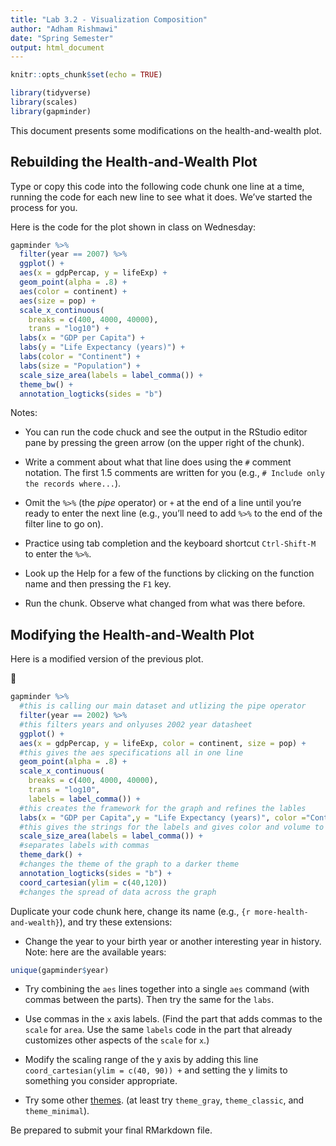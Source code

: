 ```yaml
---
title: "Lab 3.2 - Visualization Composition"
author: "Adham Rishmawi"
date: "Spring Semester"
output: html_document
---
```


```r
knitr::opts_chunk$set(echo = TRUE)
```

```r
library(tidyverse)
library(scales)
library(gapminder)
```

This document presents some modifications on the health-and-wealth plot.

## Rebuilding the Health-and-Wealth Plot
Type or copy this code into the following code chunk one line at a time, running the code for each new line to see what it does. We&rsquo;ve started the process for you.


Here is the code for the plot shown in class on Wednesday:
```r
gapminder %>% 
  filter(year == 2007) %>% 
  ggplot() +
  aes(x = gdpPercap, y = lifeExp) +
  geom_point(alpha = .8) + 
  aes(color = continent) +
  aes(size = pop) + 
  scale_x_continuous(
    breaks = c(400, 4000, 40000),
    trans = "log10") +
  labs(x = "GDP per Capita") +
  labs(y = "Life Expectancy (years)") +
  labs(color = "Continent") +
  labs(size = "Population") +
  scale_size_area(labels = label_comma()) +
  theme_bw() + 
  annotation_logticks(sides = "b")
```



Notes:

- You can run the code chuck and see the output in the RStudio editor pane by pressing the green arrow (on the upper right of the chunk).

- Write a comment about what that line does using the `#` comment notation. The first 1.5 comments are written for you (e.g., `# Include only the records where...`).
  
- Omit the ` %>% ` (the *pipe* operator) or `+` at the end of a line until you're ready to enter the next line (e.g., you'll need to add `%>%` to the end of the filter line to go on).

- Practice using tab completion and the keyboard shortcut `Ctrl-Shift-M` to enter the ` %>% `.
    
- Look up the Help for a few of the functions by clicking on the function name and then pressing the `F1` key.
  
- Run the chunk. Observe what changed from what was there before.

## Modifying the Health-and-Wealth Plot

Here is a modified version of the previous plot.

🚧
```r
gapminder %>% 
  #this is calling our main dataset and utlizing the pipe operator
  filter(year == 2002) %>% 
  #this filters years and onlyuses 2002 year datasheet
  ggplot() +
  aes(x = gdpPercap, y = lifeExp, color = continent, size = pop) +
  #this gives the aes specifications all in one line
  geom_point(alpha = .8) +
  scale_x_continuous(
    breaks = c(400, 4000, 40000),
    trans = "log10",
    labels = label_comma()) +
  #this creates the framework for the graph and refines the lables
  labs(x = "GDP per Capita",y = "Life Expectancy (years)", color ="Continent", size = "Population") +
  #this gives the strings for the labels and gives color and volume to country sizes
  scale_size_area(labels = label_comma()) +
  #separates labels with commas
  theme_dark() +
  #changes the theme of the graph to a darker theme
  annotation_logticks(sides = "b") +
  coord_cartesian(ylim = c(40,120))
  #changes the spread of data across the graph
```
<!-- This graph is a better display particularity because of a better theme that makes it visually more appropriate-->



Duplicate your code chunk here, change its name (e.g., `{r more-health-and-wealth}`), and try these extensions:

 

- Change the year to your birth year or another interesting year in history. Note: here are the available years:

 

```r

unique(gapminder$year)

```

 

- Try combining the `aes` lines together into a single `aes` command (with commas between the parts). Then try the same for the `labs`.

 

- Use commas in the `x` axis labels. (Find the part that adds commas to the `scale` for `area`. Use the same `labels` code in the part that already customizes other aspects of the `scale` for `x`.)

 

- Modify the scaling range of the y axis by adding this line `coord_cartesian(ylim = c(40, 90)) +` and setting the y limits to something you consider appropriate.

 

- Try some other [themes](https://ggplot2.tidyverse.org/reference/ggtheme.html). (at least try `theme_gray`, `theme_classic`, and `theme_minimal`).

 

Be prepared to submit your final RMarkdown file.

 

<!-- Based on: https://cs.calvin.edu/courses/data/202/21fa/ex/ex02/ex02-plotting-inst.html -->
